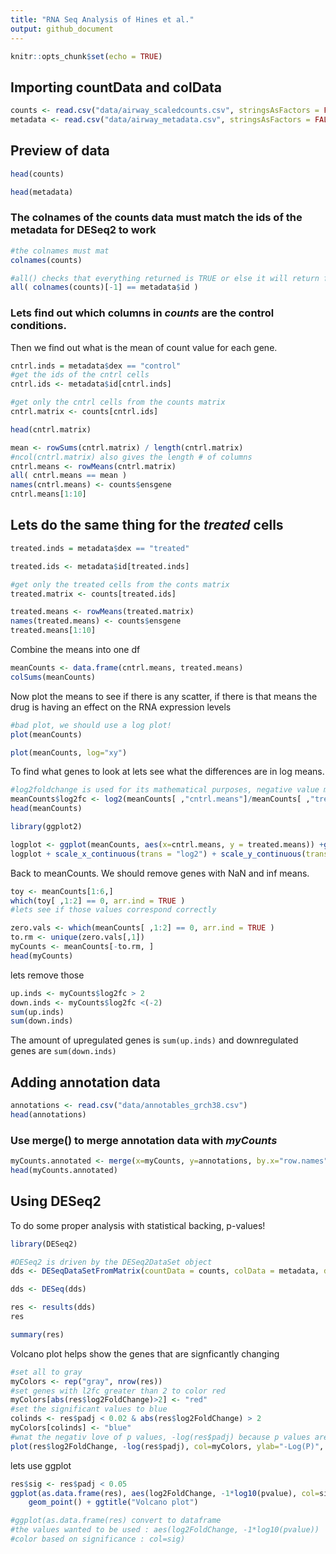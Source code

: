 ```yaml
---
title: "RNA Seq Analysis of Hines et al."
output: github_document
---
```


```r
knitr::opts_chunk$set(echo = TRUE)
```
## Importing countData and colData
```r

counts <- read.csv("data/airway_scaledcounts.csv", stringsAsFactors = FALSE)
metadata <- read.csv("data/airway_metadata.csv", stringsAsFactors = FALSE)

```
## Preview of data
```r
head(counts)

```
```r
head(metadata)
```

### The colnames of the counts data must match the ids of the metadata for DESeq2 to work 
```r
#the colnames must mat
colnames(counts)
```

```r
#all() checks that everything returned is TRUE or else it will return false, lets use this to check that the Ids match
all( colnames(counts)[-1] == metadata$id )

```

### Lets find out which columns in *counts* are the control conditions.
Then we find out what is the mean of count value for each gene.

```r
cntrl.inds = metadata$dex == "control"
#get the ids of the cntrl cells
cntrl.ids <- metadata$id[cntrl.inds]

#get only the cntrl cells from the counts matrix
cntrl.matrix <- counts[cntrl.ids]
```

```r
head(cntrl.matrix)
```


```r
mean <- rowSums(cntrl.matrix) / length(cntrl.matrix)
#ncol(cntrl.matrix) also gives the length # of columns
cntrl.means <- rowMeans(cntrl.matrix)
all( cntrl.means == mean )
names(cntrl.means) <- counts$ensgene 
cntrl.means[1:10]
```

## Lets do the same thing for the *treated* cells
```r
treated.inds = metadata$dex == "treated"

treated.ids <- metadata$id[treated.inds]

#get only the treated cells from the conts matrix
treated.matrix <- counts[treated.ids]
```
```r
treated.means <- rowMeans(treated.matrix)
names(treated.means) <- counts$ensgene
treated.means[1:10]
```
Combine the means into one df
```r
meanCounts <- data.frame(cntrl.means, treated.means)
colSums(meanCounts)
```


Now plot the means to see if there is any scatter, if there is that means the drug is having an effect on the RNA expression levels
```r
#bad plot, we should use a log plot!
plot(meanCounts)
```
```r
plot(meanCounts, log="xy")
```

To find what genes to look at lets see what the differences are in log means.
```r
#log2foldchange is used for its mathematical purposes, negative value means expression went down, positive means up.
meanCounts$log2fc <- log2(meanCounts[ ,"cntrl.means"]/meanCounts[ ,"treated.means"])
head(meanCounts)
```


```r
library(ggplot2)
```

```r
logplot <- ggplot(meanCounts, aes(x=cntrl.means, y = treated.means)) +geom_point()
logplot + scale_x_continuous(trans = "log2") + scale_y_continuous(trans = "log2")
```
Back to meanCounts. We should remove genes with NaN and inf means.

```r
toy <- meanCounts[1:6,]
which(toy[ ,1:2] == 0, arr.ind = TRUE )
#lets see if those values correspond correctly
```

```r
zero.vals <- which(meanCounts[ ,1:2] == 0, arr.ind = TRUE )
to.rm <- unique(zero.vals[,1])
myCounts <- meanCounts[-to.rm, ]
head(myCounts)
```

lets remove those 
```r
up.inds <- myCounts$log2fc > 2
down.inds <- myCounts$log2fc <(-2)
sum(up.inds)
sum(down.inds)
```
The amount of upregulated genes is `sum(up.inds)` and downregulated genes are `sum(down.inds)`

## Adding annotation data
```r
annotations <- read.csv("data/annotables_grch38.csv")
head(annotations)
```
### Use **merge()** to merge annotation data with *myCounts*
```r
myCounts.annotated <- merge(x=myCounts, y=annotations, by.x="row.names",by.y="ensgene")
head(myCounts.annotated)
```


## Using DESeq2
To do some proper analysis with statistical backing, p-values!
```r
library(DESeq2)
```

```r
#DESeq2 is driven by the DESeq2DataSet object
dds <- DESeqDataSetFromMatrix(countData = counts, colData = metadata, design = ~dex, tidy = TRUE)
```
```r
dds <- DESeq(dds)
```

```r
res <- results(dds)
res
```

```r
summary(res)
```

Volcano plot helps show the genes that are signficantly changing
```r
#set all to gray
myColors <- rep("gray", nrow(res))
#set genes with l2fc greater than 2 to color red
myColors[abs(res$log2FoldChange)>2] <- "red"
#set the significant values to blue
colinds <- res$padj < 0.02 & abs(res$log2FoldChange) > 2
myColors[colinds] <- "blue"
#wnat the negativ love of p values, -log(res$padj) because p values are close together, negative so that the values are go in the positive Y direction
plot(res$log2FoldChange, -log(res$padj), col=myColors, ylab="-Log(P)", xlab="Log2FoldChange") 
```
lets use ggplot
```r
res$sig <- res$padj < 0.05 
ggplot(as.data.frame(res), aes(log2FoldChange, -1*log10(pvalue), col=sig)) + 
    geom_point() + ggtitle("Volcano plot")

#ggplot(as.data.frame(res) convert to dataframe 
#the values wanted to be used : aes(log2FoldChange, -1*log10(pvalue)) 
#color based on significance : col=sig)
```

```r

```

